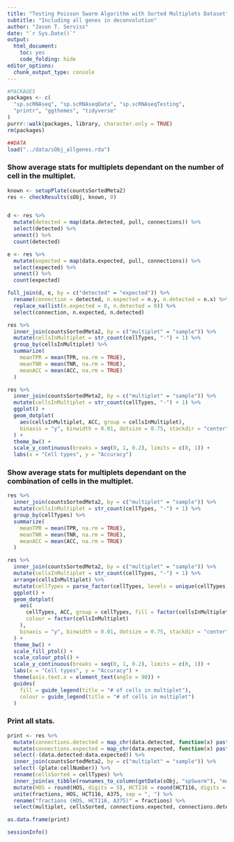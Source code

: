 ```yaml
---
title: "Testing Poisson Swarm Algorithm with Sorted Multiplets Dataset"
subtitle: "Including all genes in deconvolution"
author: "Jason T. Serviss"
date: "`r Sys.Date()`"
output:
  html_document:
    toc: yes
    code_folding: hide
editor_options: 
  chunk_output_type: console
---
```


```r
#PACKAGES
packages <- c(
  "sp.scRNAseq", "sp.scRNAseqData", "sp.scRNAseqTesting",
  "printr", "ggthemes", "tidyverse"
)
purrr::walk(packages, library, character.only = TRUE)
rm(packages)

##DATA
load("../data/sObj_allgenes.rda")
```

### Show average stats for multiplets dependant on the number of cell in the multiplet.
```r
known <- setupPlate(countsSortedMeta2)
res <- checkResults(sObj, known, 0)


d <- res %>% 
  mutate(detected = map(data.detected, pull, connections)) %>% 
  select(detected) %>%
  unnest() %>%
  count(detected)

e <- res %>% 
  mutate(expected = map(data.expected, pull, connections)) %>% 
  select(expected) %>%
  unnest() %>%
  count(expected)

full_join(d, e, by = c("detected" = "expected")) %>% 
  rename(connection = detected, n.expected = n.y, n.detected = n.x) %>%
  replace_na(list(n.expected = 0, n.detected = 0)) %>%
  select(connection, n.expected, n.detected)

res %>%
  inner_join(countsSortedMeta2, by = c("multiplet" = "sample")) %>%
  mutate(cellsInMultiplet = str_count(cellTypes, "-") + 1) %>%
  group_by(cellsInMultiplet) %>%
  summarize(
    meanTPR = mean(TPR, na.rm = TRUE),
    meanTNR = mean(TNR, na.rm = TRUE),
    meanACC = mean(ACC, na.rm = TRUE)
  )

res %>% 
  inner_join(countsSortedMeta2, by = c("multiplet" = "sample")) %>%
  mutate(cellsInMultiplet = str_count(cellTypes, "-") + 1) %>%
  ggplot() +
  geom_dotplot(
    aes(cellsInMultiplet, ACC, group = cellsInMultiplet), 
    binaxis = "y", binwidth = 0.01, dotsize = 0.75, stackdir = "center"
  ) + 
  theme_bw() +
  scale_y_continuous(breaks = seq(0, 1, 0.2), limits = c(0, 1)) +
  labs(x = "Cell types", y = "Accuracy")
```

### Show average stats for multiplets dependant on the combination of cells in the multiplet.
```r
res %>%
  inner_join(countsSortedMeta2, by = c("multiplet" = "sample")) %>%
  mutate(cellsInMultiplet = str_count(cellTypes, "-") + 1) %>%
  group_by(cellTypes) %>%
  summarize(
    meanTPR = mean(TPR, na.rm = TRUE),
    meanTNR = mean(TNR, na.rm = TRUE),
    meanACC = mean(ACC, na.rm = TRUE)
  )

res %>% 
  inner_join(countsSortedMeta2, by = c("multiplet" = "sample")) %>%
  mutate(cellsInMultiplet = str_count(cellTypes, "-") + 1) %>%
  arrange(cellsInMultiplet) %>%
  mutate(cellTypes = parse_factor(cellTypes, levels = unique(cellTypes))) %>%
  ggplot() +
  geom_dotplot(
    aes(
      cellTypes, ACC, group = cellTypes, fill = factor(cellsInMultiplet), 
      colour = factor(cellsInMultiplet)
    ),
    binaxis = "y", binwidth = 0.01, dotsize = 0.75, stackdir = "center"
  ) +
  theme_bw() +
  scale_fill_ptol() +
  scale_colour_ptol() +
  scale_y_continuous(breaks = seq(0, 1, 0.2), limits = c(0, 1)) +
  labs(x = "Cell types", y = "Accuracy") +
  theme(axis.text.x = element_text(angle = 90)) +
  guides(
    fill = guide_legend(title = "# of cells in multiplet"), 
    colour = guide_legend(title = "# of cells in multiplet")
  )
```

### Print all stats.
```r
print <- res %>% 
  mutate(connections.detected = map_chr(data.detected, function(x) paste(unlist(x), collapse = ", "))) %>%
  mutate(connections.expected = map_chr(data.expected, function(x) paste(unlist(x), collapse = ", "))) %>%
  select(-(data.detected:data.expected)) %>%
  inner_join(countsSortedMeta2, by = c("multiplet" = "sample")) %>%
  select(-(plate:cellNumber)) %>%
  rename(cellsSorted = cellTypes) %>%
  inner_join(as_tibble(rownames_to_column(getData(sObj, "spSwarm"), "multiplet")), by = "multiplet") %>%
  mutate(HOS = round(HOS, digits = 5), HCT116 = round(HCT116, digits = 5), A375 = round(A375, digits = 5)) %>%
  unite(fractions, HOS, HCT116, A375, sep = ", ") %>%
  rename("fractions (HOS, HCT116, A375)" = fractions) %>%
  select(multiplet, cellsSorted, connections.expected, connections.detected, `fractions (HOS, HCT116, A375)`, tp:ACC)

as.data.frame(print)
```

```r
sessionInfo()
```

